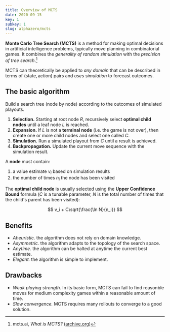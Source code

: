 ```yaml
---
title: Overview of MCTS
date: 2020-09-15
key: 1
subkey: 1
slug: alphazero/mcts
---
```


**Monte Carlo Tree Search (MCTS)** is a method for making optimal decisions in artificial intelligence problems, typically move planning in combinatorial games. It combines the _generality of random simulation_ with the _precision of tree search_.[^about]

MCTS can theoretically be applied to _any domain_ that can be described in terms of $(\text{state}, \text{action})$ pairs and _uses simulation_ to forecast outcomes.

## The basic algorithm

Build a search tree (node by node) according to the outcomes of simulated playouts.

1. **Selection.** Starting at root node $R$, recursively select **optimal child nodes** until a leaf node $L$ is reached.
2. **Expansion.** If $L$ is not a **terminal node** (i.e. the game is not over), then create one or more child nodes and select one called $C$.
3. **Simulation.** Run a simulated playout from $C$ until a result is achieved.
4. **Backpropagation.** Update the current move sequence with the simulation result.

A **node** must contain:
1. a value estimate $v_i$ based on simulation results
2. the number of times $n_i$ the node has been visited

The **optimal child node** is usually selected using the **Upper Confidence Bound** formula ($C$ is a tunable parameter, $N$ is the total number of times that the child's parent has been visited):

$$
v_i + C\sqrt{\frac{\ln N}{n_i}}
$$

## Benefits
- _Aheuristic._ the algorithm does not rely on domain knowledge.
- _Asymmetric._ the algorithm adapts to the topology of the search space.
- _Anytime._ the algorithm can be halted at anytime the current best estimate.
- _Elegant._ the algorithm is simple to implement.

## Drawbacks
- _Weak playing strength._ In its basic form, MCTS can fail to find reasonble moves for medium complexity games within a reasonable amount of time.
- _Slow convergence._ MCTS requires many rollouts to converge to a good solution.

[^about]: mcts.ai, _What is MCTS?_ ([archive.org](https://web.archive.org/web/20180623055344/http://mcts.ai/about/index.html))
